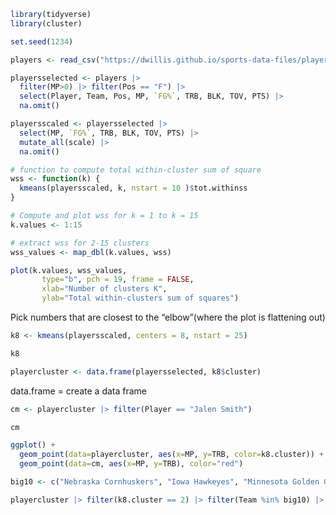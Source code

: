 ```r
library(tidyverse)
library(cluster)

set.seed(1234)
```

```r
players <- read_csv("https://dwillis.github.io/sports-data-files/players20.csv")
```

```r
playersselected <- players |>
  filter(MP>0) |> filter(Pos == "F") |>
  select(Player, Team, Pos, MP, `FG%`, TRB, BLK, TOV, PTS) |>
  na.omit()
```

```r
playersscaled <- playersselected |>
  select(MP, `FG%`, TRB, BLK, TOV, PTS) |>
  mutate_all(scale) |>
  na.omit()
```

```r
# function to compute total within-cluster sum of square
wss <- function(k) {
  kmeans(playersscaled, k, nstart = 10 )$tot.withinss
}

# Compute and plot wss for k = 1 to k = 15
k.values <- 1:15

# extract wss for 2-15 clusters
wss_values <- map_dbl(k.values, wss)

plot(k.values, wss_values,
       type="b", pch = 19, frame = FALSE,
       xlab="Number of clusters K",
       ylab="Total within-clusters sum of squares")
```
Pick numbers that are closest to the "elbow"(where the plot is flattening out)


```r
k8 <- kmeans(playersscaled, centers = 8, nstart = 25)
```

```r
k8
```


```r
playercluster <- data.frame(playersselected, k8$cluster)
```
data.frame = create a data frame

```r
cm <- playercluster |> filter(Player == "Jalen Smith")

cm
```
```r
ggplot() +
  geom_point(data=playercluster, aes(x=MP, y=TRB, color=k8.cluster)) +
  geom_point(data=cm, aes(x=MP, y=TRB), color="red")
```

```r
big10 <- c("Nebraska Cornhuskers", "Iowa Hawkeyes", "Minnesota Golden Gophers", "Illinois Fighting Illini", "Northwestern Wildcats", "Wisconsin Badgers", "Indiana Hoosiers", "Purdue Boilermakers", "Ohio State Buckeyes", "Michigan Wolverines", "Michigan State Spartans", "Penn State Nittany Lions", "Rutgers Scarlet Knights", "Maryland Terrapins")

playercluster |> filter(k8.cluster == 2) |> filter(Team %in% big10) |> arrange(desc(MP))
```

